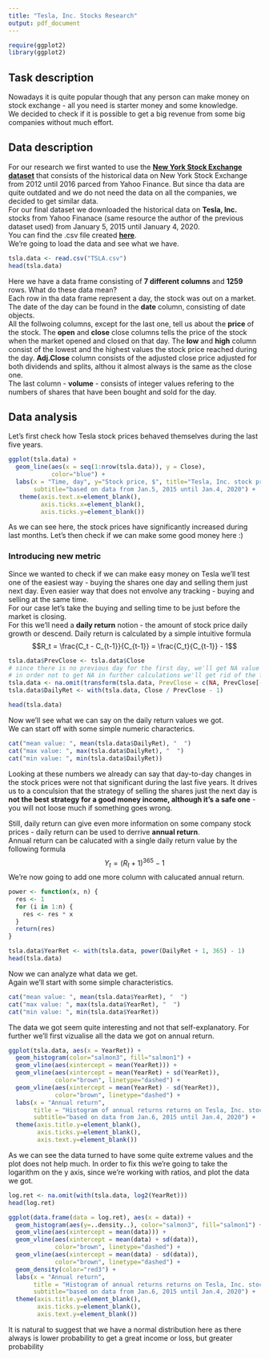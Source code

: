 ```yaml
---
title: "Tesla, Inc. Stocks Research"
output: pdf_document
---
```

```r
require(ggplot2)
library(ggplot2)
```
## Task description
Nowadays it is quite popular though that any person can make money on stock exchange - all you need is starter money and some knowledge.  
We decided to check if it is possible to get a big revenue from some big companies without much effort.  

## Data description
For our research we first wanted to use the [**New York Stock Exchange dataset**](https://www.kaggle.com/dgawlik/nyse) that consists of the historical data on New York Stock Exchange from 2012 until 2016 parced from Yahoo Finance. But since tha data are quite outdated and we do not need the data on all the companies, we decided to get similar data.  
For our final dataset we downloaded the historical data on **Tesla, Inc.** stocks from Yahoo Finanace (same resource the author of the previous dataset used) from January 5, 2015 until January 4, 2020.  
You can find the .csv file created [**here**](https://github.com/sol4ik/tsla-stocks-research/blob/master/TSLA.csv).  
We're going to load the data and see what we have.  
```r
tsla.data <- read.csv("TSLA.csv")
head(tsla.data)
```
Here we have a data frame consisting of **7 different columns** and **1259** rows. What do these data mean?  
Each row in tha data frame represent a day, the stock was out on a market. The date of the day can be found in the **date** column, consisting of date objects.  
All the follwoing columns, except for the last one, tell us about the **price** of the stock. The **open** and **close** close columns tells the price of the stock when the market opened and closed on that day. The **low** and **high** column consist of the lowest and the highest values the stock price reached during the day. **Adj.Close** column consists of the adjusted close price adjusted for both dividends and splits, althou it almost always is the same as the close one.  
The last column - **volume** - consists of integer values refering to the numbers of shares that have been bought and sold for the day.  
   
## Data analysis
Let's first check how Tesla stock prices behaved themselves during the last five years.  
```r
ggplot(tsla.data) +
  geom_line(aes(x = seq(1:nrow(tsla.data)), y = Close),
            color="blue") +
  labs(x = "Time, day", y="Stock price, $", title="Tesla, Inc. stock prices",
       subtitle="based on data from Jan.5, 2015 until Jan.4, 2020") + 
   theme(axis.text.x=element_blank(),
         axis.ticks.x=element_blank(),
         axis.ticks.y=element_blank())
```
As we can see here, the stock prices have significantly increased during last months. Let's then check if we can make some good money here :)  
  
### Introducing new metric
Since we wanted to check if we can make easy money on Tesla we'll test one of the easiest way - buying the shares one day and selling them just next day. Even easier way that does not envolve any tracking - buying and selling at the same time.  
For our case let's take the buying and selling time to be just before the market is closing.  
For this we'll need a **daily return** notion - the amount of stock price daily growth or descend. Daily return is calculated by a simple intuitive formula
$$R_t =  \frac{C_t - C_{t-1}}{C_{t-1}} = \frac{C_t}{C_{t-1}} - 1$$
```r
tsla.data$PrevClose <- tsla.data$Close
# since there is no previous day for the first day, we'll get NA value
# in order not to get NA in further calculations we'll get rid of the first day
tsla.data <- na.omit(transform(tsla.data, PrevClose = c(NA, PrevClose[-nrow(tsla.data)])))
tsla.data$DailyRet <- with(tsla.data, Close / PrevClose - 1)

head(tsla.data)
```
Now we'll see what we can say on the daily return values we got.  
We can start off with some simple numeric characterics.
```r
cat("mean value: ", mean(tsla.data$DailyRet), "  ")
cat("max value: ", max(tsla.data$DailyRet), "  ")
cat("min value: ", min(tsla.data$DailyRet))
```
Looking at these numbers we already can say that day-to-day changes in the stock prices were not that significant during the last five years. It drives us to a conculsion that the strategy of selling the shares just the next day is **not the best strategy for a good money income, although it's a safe one** - you will not loose much if something goes wrong.  
   
Still, daily return can give even more information on some company stock prices - daily return can be used to derrive **annual return**.   
Annual return can be calucated with a single daily return value by the following formula
$$Y_t = (R_t + 1)^{365} - 1$$
We're now going to add one more column with calucated annual return.
```r
power <- function(x, n) {
  res <- 1
  for (i in 1:n) {
    res <- res * x
  }
  return(res)
}
```

```r
tsla.data$YearRet <- with(tsla.data, power(DailyRet + 1, 365) - 1)
head(tsla.data)
```
Now we can analyze what data we get.  
Again we'll start with some simple characteristics.  
```r
cat("mean value: ", mean(tsla.data$YearRet), "  ")
cat("max value: ", max(tsla.data$YearRet), "  ")
cat("min value: ", min(tsla.data$YearRet))
```
The data we got seem quite interesting and not that self-explanatory. For further we'll first vizualise all the data we got on annual return.
```r
ggplot(tsla.data, aes(x = YearRet)) +
  geom_histogram(color="salmon3", fill="salmon1") +
  geom_vline(aes(xintercept = mean(YearRet))) +
  geom_vline(aes(xintercept = mean(YearRet) + sd(YearRet)),
             color="brown", linetype="dashed") +
  geom_vline(aes(xintercept = mean(YearRet) - sd(YearRet)),
             color="brown", linetype="dashed") +
  labs(x = "Annual return",
       title = "Histogram of annual returns returns on Tesla, Inc. stock prices",
       subtitle="based on data from Jan.6, 2015 until Jan.4, 2020") +
  theme(axis.title.y=element_blank(),
        axis.ticks.y=element_blank(),
        axis.text.y=element_blank())
```
As we can see the data turned to have some quite extreme values and the plot does not help much. In order to fix this we're going to take the logarithm on the y axis, since we're working with ratios, and plot the data we got.
```r
log.ret <- na.omit(with(tsla.data, log2(YearRet)))
head(log.ret)
```
```r
ggplot(data.frame(data = log.ret), aes(x = data)) +
  geom_histogram(aes(y=..density..), color="salmon3", fill="salmon1") +
  geom_vline(aes(xintercept = mean(data))) +
  geom_vline(aes(xintercept = mean(data) + sd(data)),
             color="brown", linetype="dashed") +
  geom_vline(aes(xintercept = mean(data) - sd(data)),
             color="brown", linetype="dashed") +
  geom_density(color="red3") +
  labs(x = "Annual return",
       title = "Histogram of annual returns returns on Tesla, Inc. stock prices",
       subtitle="based on data from Jan.6, 2015 until Jan.4, 2020") +
  theme(axis.title.y=element_blank(),
        axis.ticks.y=element_blank(),
        axis.text.y=element_blank())
```
It is natural to suggest that we have a normal distribution here as there always is lower probability to get a great income or loss, but greater probability 

```r
```